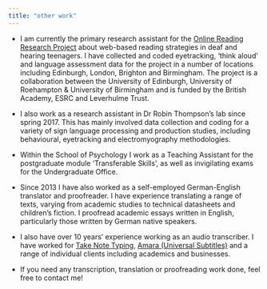 ```yaml
---
title: "other work"
---
```


* I am currently the primary research assistant for the [Online Reading Research Project](http://www.ssc.education.ed.ac.uk/research/onlinereading/) about web-based reading strategies in deaf and hearing teenagers. I have collected and coded eyetracking, 'think aloud' and language assessment data for the project in a number of locations including Edinburgh, London, Brighton and Birmingham. The project is a collaboration between the University of Edinburgh, University of Roehampton & University of Birmingham and is funded by the British Academy, ESRC and Leverhulme Trust. 

* I also work as a research assistant in Dr Robin Thompson's lab since spring 2017. This has mainly involved data collection and coding for a variety of sign language processing and production studies, including behavioural, eyetracking and electromyography methodologies.

* Within the School of Psychology I work as a Teaching Assistant for the postgraduate module 'Transferable Skills', as well as invigilating exams for the Undergraduate Office.

* Since 2013 I have also worked as a self-employed German-English translator and proofreader. I have experience translating a range of texts, varying from academic studies to technical datasheets and children's fiction. I proofread academic essays written in English, particularly those written by German native speakers.

* I also have over 10 years' experience working as an audio transcriber. I have worked for [Take Note Typing](https://www.takenotetyping.com/), [Amara (Universal Subtitles)](https://amara.org/en/) and a range of individual clients including academics and businesses.

* If you need any transcription, translation or proofreading work done, feel free to contact me! 